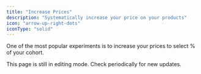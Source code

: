 ```yaml
---
title: "Increase Prices"
description: "Systematically increase your price on your products"
icon: "arrow-up-right-dots"
iconType: "solid"
---
```


One of the most popular experiments is to increase your prices to select % of your cohort.

<Note>
  This page is still in editing mode. Check periodically for new updates.
</Note>
